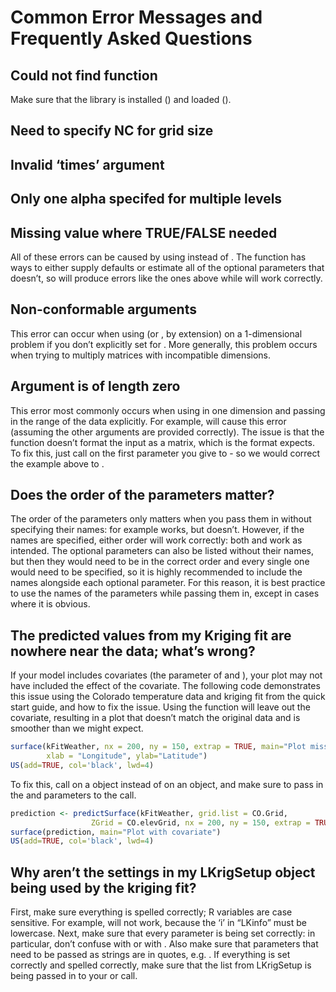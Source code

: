 # Common Error Messages and Frequently Asked Questions

## Could not find function

Make sure that the library is installed (\ttt{install.packages("LatticeKrig")}) and loaded (\ttt{library(LatticeKrig)}).

## Need to specify NC for grid size

## Invalid 'times' argument

## Only one alpha specifed for multiple levels

## Missing value where TRUE/FALSE needed

All of these errors can be caused by using \ttt{LKrig} instead of \ttt{LatticeKrig}. The \ttt{LatticeKrig} function has ways to either supply defaults or estimate all of the optional parameters that \ttt{LKrig} doesn't, so \ttt{LKrig} will produce errors like the ones above while \ttt{LatticeKrig} will work correctly. 

## Non-conformable arguments

This error can occur when using \ttt{LKrigSetup} (or \ttt{LatticeKrig}, by extension) on a 1-dimensional problem if you don't explicitly set \ttt{LKGeometry = "LKInterval"} for \ttt{LKrigSetup}. More generally, this problem occurs when trying to multiply matrices with incompatible dimensions.

## Argument is of length zero

This error most commonly occurs when using \ttt{LKrigSetup} in one dimension and passing in the range of the data explicitly. For example, \ttt{LKrigSetup(c(0,1), ...)} will cause this error (assuming the other arguments are provided correctly). The issue is that the \ttt{c} function doesn't format the input as a matrix, which is the format \ttt{LKrigSetup} expects. To fix this, just call \ttt{as.matrix} on the first parameter you give to \ttt{LKrigSetup} - so we would correct the example above to \ttt{LKrigSetup(as.matrix(c(0,1)), ...)}.

## Does the order of the parameters matter?

The order of the parameters only matters when you pass them in without specifying their names: for example \ttt{LatticeKrig(locations, values)} works, but \ttt{LatticeKrig(values, locations)} doesn't. However, if the names are specified, either order will work correctly: both \ttt{LatticeKrig(x = locations, y = values)} and \ttt{LatticeKrig(y = values, x = locations)} work as intended. The optional parameters can also be listed without their names, but then they would need to be in the correct order and every single one would need to be specified, so it is highly recommended to include the names alongside each optional parameter. For this reason, it is best practice to use the names of the parameters while passing them in, except in cases where it is obvious.

## The predicted values from my Kriging fit are nowhere near the data; what's wrong?

If your model includes covariates (the \ttt{Z} parameter of \ttt{LatticeKrig} and \ttt{LKrig}), your plot may not have included the effect of the covariate. The following code demonstrates this issue using the Colorado temperature data and kriging fit from the quick start guide, and how to fix the issue. Using the \ttt{surface} function will leave out the covariate, resulting in a plot that doesn't match the original data and is smoother than we might expect.

```r
surface(kFitWeather, nx = 200, ny = 150, extrap = TRUE, main="Plot missing covariate",
        xlab = "Longitude", ylab="Latitude")
US(add=TRUE, col='black', lwd=4)
```

To fix this, call \ttt{surface} on a \ttt{predictSurface} object instead of on an \ttt{LKrig} object, and make sure to pass in the \ttt{grid.list} and \ttt{ZGrid} parameters  to the \ttt{predictSurface} call.

```r
prediction <- predictSurface(kFitWeather, grid.list = CO.Grid, 
                  ZGrid = CO.elevGrid, nx = 200, ny = 150, extrap = TRUE)
surface(prediction, main="Plot with covariate")
US(add=TRUE, col='black', lwd=4)
```

## Why aren't the settings in my LKrigSetup object being used by the kriging fit?

First, make sure everything is spelled correctly; R variables are case sensitive. For example, \ttt{LatticeKrig(x, y, LKInfo = info)} will not work, because the 'i' in "LKinfo" must be lowercase. Next, make sure that every parameter is being set correctly: in particular, don't confuse \ttt{x} with \ttt{X} or \ttt{alpha} with \ttt{a.wghts}. Also make sure that parameters that need to be passed as strings are in quotes, e.g. \ttt{LKGeometry = "LKSphere", distance.type="GreatCircle"}. If everything is set correctly and spelled correctly, make sure that the list from LKrigSetup is being passed in to your \ttt{LatticeKrig} or \ttt{LKrig} call.


<!--
aVec <- c(1, 0.25, 0.25*0.25)
 info <- LKrigSetup(newLocations, nlevel = 3, alpha = aVec/sum(aVec), LKGeometry = "LKSphere")
 kFit <- LatticeKrig(newLocations, dataValues, LKinfo=info)
Error in solve.default(t(X) %*% X, c(1, 0, 0)) : 
  Lapack routine dgesv: system is exactly singular: U[2,2] = 0
Timing stopped at: 0.05 0 0.06
Timing stopped at: 0.28 0 0.29 
-->

<!--
> info <- LKrigSetup(newLocations, nlevel = 3, alpha = aVec/sum(aVec), LKGeometry = "LKSphere")
> info <- LKrigSetup(dataLocations, nlevel = 3, alpha = aVec/sum(aVec), LKGeometry = "LKSphere")
Error in mLevel[l] <- nrow(grid.all.levels[[l]]) : 
  replacement has length zero
-->